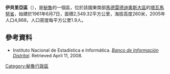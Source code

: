 '''伊貝里亞區'''（{{lang-es|Distrito de Iberia}}），是[[秘魯|秘魯]]的一個區，位於該國東南部[[馬德雷德迪奧斯大區|馬德雷德迪奧斯大區]]的[[塔瓦馬努省|塔瓦馬努省]]，始建於1961年6月7日，面積2,549.32平方公里，海拔高度260米，2005年人口4,868，人口密度每平方公里1.9人。

==參考資料==
*{{es icon}} Instituto Nacional de Estadística e Informática. ''[https://web.archive.org/web/20080417091049/http://desa.inei.gob.pe/mapas/bid/ Banco de Información Distrital]''. Retrieved April 11, 2008.

{{Peru-geo-stub}}
[[Category:秘魯行政區|Category:秘魯行政區]]